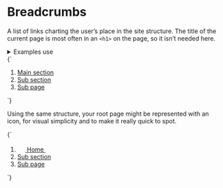 
<Meta title="UI/Navigation/Breadcrumbs" />

# Breadcrumbs

A list of links charting the user’s place in the site structure. The title of the current page is most often in an `<h1>` on the page, so it isn’t needed here.

<details class="u-margin-xl-y">
  <summary class="u-h4 u-font-medium">Examples use</summary>
  <ul>
    <li>
      <a href="/docs/atoms-icon--icon">a-icon</a>
    </li>
    <li>
      <a href="/docs/atoms-list-reset--list-reset">a-list-reset</a>
    </li>
    <li>
      <a href="/docs/utilities-typography--typography">u-h6</a>
    </li>
    <li>
      <a href="/docs/utilities-flex--flex">u-flex</a>
    </li>
    <li>
      <a href="/docs/utilities-box-alignment--items-center">u-items-center</a>
    </li>
    <li>
      <a href="/docs/utilities-color--brand-1">u-fg</a>
    </li>
    <li>
      <a href="/docs/utilities-margin--margin-m">u-margin</a>
    </li>
    <li>
      <a href="/docs/utilities-line-height--u-line-height-min">
        u-line-height-min
      </a>
    </li>
  </ul>
</details>

<Canvas isColumn>
  <Story name="Breadcrumbs">
    {`
      <nav aria-label="breadcrumbs">
        <ol class="u-h6 a-list-reset u-flex u-flex-wrap u-items-center">
          <li class="u-margin-xs-right u-flex u-items-center">
            <a href="/">Main section</a>
            <svg width="14" height="14" class="a-icon a-icon--m u-fg-gray-30 u-margin-xs-left" aria-hidden="true" focusable="false" xmlns="http://www.w3.org/2000/svg" viewBox="0 0 100 100">
              <use xlink:href="${icons}#icon-caret-right"></use>
            </svg>
          </li>
          <li class="u-margin-xs-right u-flex u-items-center">
            <a href="/">Sub section</a>
            <svg width="14" height="14" class="a-icon a-icon--m u-fg-gray-30 u-margin-xs-left" aria-hidden="true" focusable="false" xmlns="http://www.w3.org/2000/svg" viewBox="0 0 100 100">
              <use xlink:href="${icons}#icon-caret-right"></use>
            </svg>
          </li>
          <li class="u-margin-xs-right u-flex u-items-center">
            <a href="/">Sub page</a>
            <svg width="14" height="14" class="a-icon a-icon--m u-fg-gray-30 u-margin-xs-left" aria-hidden="true" focusable="false" xmlns="http://www.w3.org/2000/svg" viewBox="0 0 100 100">
              <use xlink:href="${icons}#icon-caret-right"></use>
            </svg>
          </li>
        </ol>
      </nav>
    `}
  </Story>
</Canvas>

Using the same structure, your root page might be represented with an icon, for visual simplicity and to make it really quick to spot.

<Canvas>
  <Story name="Breadcrumbs with icon">
    {`
      <nav aria-label="breadcrumbs">
        <ol class="u-h6 a-list-reset u-flex u-flex-wrap u-items-center u-line-height-min">
          <li class="u-margin-xs-right u-flex u-items-center">
            <a href="/" class="u-margin-xs-right u-flex u-items-center">
              <svg width="18" height="18" xmlns="http://www.w3.org/2000/svg" class="a-icon a-icon--l" viewBox="0 0 100 100">
                <use xlink:href="${icons}#icon-home"></use>
              </svg>
              <span class="u-sr-only">Home</span>
              <svg width="14" height="14" class="a-icon a-icon--m u-fg-gray-30 u-margin-xs-left" aria-hidden="true" focusable="false" xmlns="http://www.w3.org/2000/svg" viewBox="0 0 100 100">
              <use xlink:href="${icons}#icon-caret-right"></use>
            </svg>
            </a>
          </li>
          <li class="u-margin-xs-right u-flex u-items-center">
            <a href="/">Sub section</a>
            <svg width="14" height="14" class="a-icon a-icon--m u-fg-gray-30 u-margin-xs-left" aria-hidden="true" focusable="false" xmlns="http://www.w3.org/2000/svg" viewBox="0 0 100 100">
              <use xlink:href="${icons}#icon-caret-right"></use>
            </svg>
          </li>
          <li class="u-margin-xs-right u-flex u-items-center">
            <a href="/">Sub page</a>
            <svg width="14" height="14" class="a-icon a-icon--m u-fg-gray-30 u-margin-xs-left" aria-hidden="true" focusable="false" xmlns="http://www.w3.org/2000/svg" viewBox="0 0 100 100">
              <use xlink:href="${icons}#icon-caret-right"></use>
            </svg>
          </li>
        </ol>
      </nav>
    `}
  </Story>
</Canvas>
